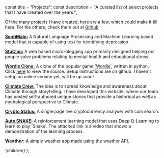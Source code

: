 <!-- Custom Frontmatter -->

const title = "Projects";
const description =
  "A curated list of select projects that I have created over the years.";

<!--  -->

Of the many projects I have created, here are a few, which could make it
till here. For the others, check them out at
[Github](https://github.com/achintyajha)

**[SentiMate:](https://sentimate.org)** A Natural Language Processing and Machine Learning based model that is capable of using text for identifying depression.

**[StuClan:](https://talk.sentimate.org)** A web based micro-blogging app primarily designed helping out people solve problems relating to mental health and educational stress.

**[Wordle Clone:](https://github.com/achintyajha/wordle)** A clone of the popular game ['Wordle'](https://www.powerlanguage.co.uk/wordle/), written in python. Click [here](https://github.com/achintyajha/wordle) to view the source. Setup instructions are on github. I haven't setup an online version yet, will be up soon!

**[Climate Crew:](https://climate-crew.ml/)** The idea is to spread knowledge and awareness about Climate through storytelling. I have developed this website, where our team has posted self-authored unique stories that provide a historical as well as mythological perspective to Climate.

**[Crypto Status:](https://react-crypto-status.vercel.app)** A single page live cryptocurrency analyser with coin search.

**[Auto SNAKE:](https://www.youtube.com/watch?v=wyFxc-_l1jQ)** A reinforcement learning model that uses Deep Q-Learning to learn to play 'Snake'. The attached link is a video that shows a demonstration of the learning process.

**[Weather:](https://achintyajha.github.io/weather.github.io)** A simple weather app made using the weather API.

  <PageLayout title={title} description={description}>
    {children}
  </PageLayout>
);
